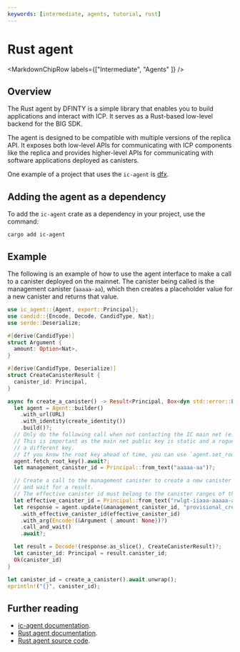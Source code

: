 ```yaml
---
keywords: [intermediate, agents, tutorial, rust]
---
```



# Rust agent

<MarkdownChipRow labels={["Intermediate", "Agents" ]} />

## Overview

The Rust agent by DFINTY is a simple library that enables you to build applications and interact with ICP. It serves as a Rust-based low-level backend for the BIG SDK.

The agent is designed to be compatible with multiple versions of the replica API. It exposes both low-level APIs for communicating with ICP components like the replica and provides higher-level APIs for communicating with software applications deployed as canisters.

One example of a project that uses the `ic-agent` is [dfx](https://github.com/dfinity/sdk).

## Adding the agent as a dependency

To add the `ic-agent` crate as a dependency in your project, use the command:

```
cargo add ic-agent
```

## Example

The following is an example of how to use the agent interface to make a call to a canister deployed on the mainnet. The canister being called is the management canister (`aaaaa-aa`), which then creates a placeholder value for a new canister and returns that value.

```rust
use ic_agent::{Agent, export::Principal};
use candid::{Encode, Decode, CandidType, Nat};
use serde::Deserialize;

#[derive(CandidType)]
struct Argument {
  amount: Option<Nat>,
}

#[derive(CandidType, Deserialize)]
struct CreateCanisterResult {
  canister_id: Principal,
}

async fn create_a_canister() -> Result<Principal, Box<dyn std::error::Error>> {
  let agent = Agent::builder()
    .with_url(URL)
    .with_identity(create_identity())
    .build()?;
  // Only do the following call when not contacting the IC main net (e.g. a local emulator).
  // This is important as the main net public key is static and a rogue network could return
  // a different key.
  // If you know the root key ahead of time, you can use `agent.set_root_key(root_key);`.
  agent.fetch_root_key().await?;
  let management_canister_id = Principal::from_text("aaaaa-aa")?;

  // Create a call to the management canister to create a new canister ID,
  // and wait for a result.
  // The effective canister id must belong to the canister ranges of the subnet at which the canister is created.
  let effective_canister_id = Principal::from_text("rwlgt-iiaaa-aaaaa-aaaaa-cai").unwrap();
  let response = agent.update(&management_canister_id, "provisional_create_canister_with_cycles")
    .with_effective_canister_id(effective_canister_id)
    .with_arg(Encode!(&Argument { amount: None})?)
    .call_and_wait()
    .await?;

  let result = Decode!(response.as_slice(), CreateCanisterResult)?;
  let canister_id: Principal = result.canister_id;
  Ok(canister_id)
}

let canister_id = create_a_canister().await.unwrap();
eprintln!("{}", canister_id);
```

## Further reading

- [ic-agent documentation](https://docs.rs/ic-agent/latest/ic_agent).
- [Rust agent documentation](https://docs.rs/ic-agent/latest/ic_agent/struct.Agent.html).
- [Rust agent source code](https://github.com/dfinity/agent-rs).
